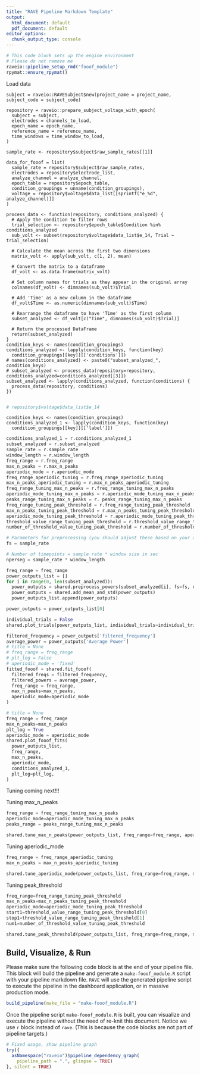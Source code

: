 ```yaml
---
title: "RAVE Pipeline Markdown Template"
output:
  html_document: default
  pdf_document: default
editor_options:
  chunk_output_type: console
---
```


```r
# This code block sets up the engine environment
# Please do not remove me
raveio::pipeline_setup_rmd("fooof_module")
rpymat::ensure_rpymat()
```

<!-- Begin: pipeline code -->

Load data

```rave
subject = raveio::RAVESubject$new(project_name = project_name, subject_code = subject_code)
```

```rave
repository = raveio::prepare_subject_voltage_with_epoch(
  subject = subject,
  electrodes = channels_to_load,
  epoch_name = epoch_name,
  reference_name = reference_name,
  time_windows = time_window_to_load,
)
```

```rave
sample_rate <- repository$subject$raw_sample_rates[[1]]
```

```rave
data_for_fooof = list(
  sample_rate = repository$subject$raw_sample_rates,
  electrodes = repository$electrode_list,
  analyze_channel = analyze_channel,
  epoch_table = repository$epoch_table,
  condition_groupings = unname(condition_groupings),
  voltage = repository$voltage$data_list[[sprintf("e_%d", analyze_channel)]]
)
```

```rave
process_data <- function(repository, conditions_analyzed) {
  # Apply the condition to filter rows
  trial_selection <- repository$epoch_table$Condition %in% conditions_analyzed
  sub_volt <- subset(repository$voltage$data_list$e_14, Trial ~ trial_selection)

  # Calculate the mean across the first two dimensions
  matrix_volt <- apply(sub_volt, c(1, 2), mean)

  # Convert the matrix to a dataframe
  df_volt <- as.data.frame(matrix_volt)

  # Set column names for trials as they appear in the original array
  colnames(df_volt) <- dimnames(sub_volt)$Trial

  # Add 'Time' as a new column in the dataframe
  df_volt$Time <- as.numeric(dimnames(sub_volt)$Time)

  # Rearrange the dataframe to have 'Time' as the first column
  subset_analyzed <- df_volt[c("Time", dimnames(sub_volt)$Trial)]

  # Return the processed DataFrame
  return(subset_analyzed)
}
condition_keys <- names(condition_groupings)
conditions_analyzed <- lapply(condition_keys, function(key)
  condition_groupings[[key]][['conditions']])
# names(conditions_analyzed) <- paste0("subset_analyzed_", condition_keys)
# subset_analyzed <- process_data(repository=repository, conditions_analyzed=conditions_analyzed[[3]])
subset_analyzed <- lapply(conditions_analyzed, function(conditions) {
  process_data(repository, conditions)
})


```


```r
# repository$voltage$data_list$e_14
```

```rave
condition_keys <- names(condition_groupings)
conditions_analyzed_1 <- lapply(condition_keys, function(key)
  condition_groupings[[key]][['label']])
```



```python
conditions_analyzed_1 = r.conditions_analyzed_1
subset_analyzed = r.subset_analyzed
sample_rate = r.sample_rate
window_length = r.window_length
freq_range = r.freq_range
max_n_peaks = r.max_n_peaks
aperiodic_mode = r.aperiodic_mode
freq_range_aperiodic_tuning = r.freq_range_aperiodic_tuning
max_n_peaks_aperiodic_tuning = r.max_n_peaks_aperiodic_tuning
freq_range_tuning_max_n_peaks = r.freq_range_tuning_max_n_peaks
aperiodic_mode_tuning_max_n_peaks = r.aperiodic_mode_tuning_max_n_peaks
peaks_range_tuning_max_n_peaks = r. peaks_range_tuning_max_n_peaks
freq_range_tuning_peak_threshold = r.freq_range_tuning_peak_threshold
max_n_peaks_tuning_peak_threshold = r.max_n_peaks_tuning_peak_threshold
aperiodic_mode_tuning_peak_threshold = r.aperiodic_mode_tuning_peak_threshold
threshold_value_range_tuning_peak_threshold = r.threshold_value_range_tuning_peak_threshold
number_of_threshold_value_tuning_peak_threshold = r.number_of_threshold_value_tuning_peak_threshold
```


```python
# Parameters for preprocessing (you should adjust these based on your actual requirements)
fs = sample_rate

# Number of timepoints = sample rate * window size in sec
nperseg = sample_rate * window_length

freq_range = freq_range
power_outputs_list = []
for i in range(0, len(subset_analyzed)):
  power_outputs = shared.preprocess_powers(subset_analyzed[i], fs=fs, nperseg=nperseg, freq_range=freq_range)
  power_outputs = shared.add_mean_and_std(power_outputs)
  power_outputs_list.append(power_outputs)
```


```python
power_outputs = power_outputs_list[0]
```


```python
individual_trials = False
shared.plot_trials(power_outputs_list, individual_trials=individual_trials)
```




```python
filtered_frequency = power_outputs['filtered_frequency']
average_power = power_outputs['Average Power']
# title = None
# freq_range = freq_range
# plt_log = False
# aperiodic_mode = 'fixed'
fitted_fooof = shared.fit_fooof(
  filtered_freqs = filtered_frequency, 
  filtered_powers = average_power, 
  freq_range = freq_range,
  max_n_peaks=max_n_peaks, 
  aperiodic_mode=aperiodic_mode
)
```


```python
# title = None
freq_range = freq_range
max_n_peaks=max_n_peaks
plt_log = True
aperiodic_mode = aperiodic_mode
shared.plot_fooof_fits(
  power_outputs_list,
  freq_range,
  max_n_peaks, 
  aperiodic_mode,
  conditions_analyzed_1,
  plt_log=plt_log,
)
```


Tuning coming next!!!

Tuning max_n_peaks

```python
freq_range = freq_range_tuning_max_n_peaks
aperiodic_mode=aperiodic_mode_tuning_max_n_peaks
peaks_range = peaks_range_tuning_max_n_peaks

shared.tune_max_n_peaks(power_outputs_list, freq_range=freq_range, aperiodic_mode=aperiodic_mode, peaks_range=peaks_range)
```



Tuning aperiodic_mode

```python

freq_range = freq_range_aperiodic_tuning
max_n_peaks = max_n_peaks_aperiodic_tuning

shared.tune_aperiodic_mode(power_outputs_list, freq_range=freq_range, max_n_peaks=max_n_peaks, show_errors=True)

```



Tuning peak_threshold

```python
freq_range=freq_range_tuning_peak_threshold
max_n_peaks=max_n_peaks_tuning_peak_threshold
aperiodic_mode=aperiodic_mode_tuning_peak_threshold
start1=threshold_value_range_tuning_peak_threshold[0]
stop1=threshold_value_range_tuning_peak_threshold[1]
num1=number_of_threshold_value_tuning_peak_threshold

shared.tune_peak_threshold(power_outputs_list, freq_range=freq_range, max_n_peaks=max_n_peaks, aperiodic_mode=aperiodic_mode, start1=start1, stop1=stop1, num1=num1, show_errors=True)

```















<!-- End: pipeline code -->

## Build, Visualize, & Run

Please make sure the following code block is at the end of your pipeline file. This block will build the pipeline and generate a `make-fooof_module.R` script with your pipeline markdown file. `RAVE` will use the generated pipeline script to execute the pipeline in the dashboard application, or in massive production mode.

```r
build_pipeline(make_file = "make-fooof_module.R")
```


Once the pipeline script `make-fooof_module.R` is built, you can visualize and execute the pipeline without the need of re-knit this document. Notice we use `r` block instead of `rave`. (This is because the code blocks are not part of pipeline targets.)

```r
# Fixed usage, show pipeline graph
try({
  asNamespace("raveio")$pipeline_dependency_graph(
    pipeline_path = ".", glimpse = TRUE)
}, silent = TRUE)
```






